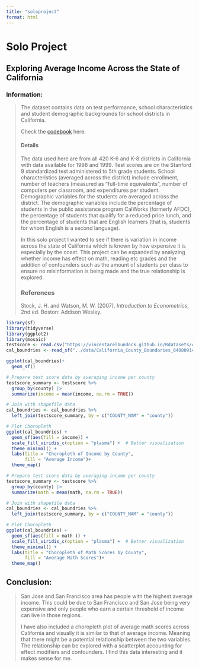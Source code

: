 ```yaml
---
title: "soloproject"
format: html
---
```


# Solo Project

## Exploring Average Income Across the State of California

### Information: 

> The dataset contains data on test performance, school characteristics and student demographic backgrounds for school districts in California.
>
> Check the [codebook](https://vincentarelbundock.github.io/Rdatasets/doc/AER/CASchools.html) here.
>
> #### Details
>
> The data used here are from all 420 K-6 and K-8 districts in California with data available for 1998 and 1999.
> Test scores are on the Stanford 9 standardized test administered to 5th grade students.
> School characteristics (averaged across the district) include enrollment, number of teachers (measured as “full-time equivalents”, number of computers per classroom, and expenditures per student. Demographic variables for the students are averaged across the district. The demographic variables include the percentage of students in the public assistance program CalWorks (formerly AFDC), the percentage of students that qualify for a reduced price lunch, and the percentage of students that are English learners (that is, students for whom English is a second language).
>
> In this solo project I wanted to see if there is variation in income across the state of California which is known by how expensive it is especially by the coast.
> This project can be expanded by analyzing whether income has effect on math, reading etc grades and the addition of confounders such as the amount of students per class to ensure no misinformation is being made and the true relationship is explored.
>
> ### References
>
> Stock, J. H.
> and Watson, M. W.
> (2007).
> *Introduction to Econometrics*, 2nd ed.
> Boston: Addison Wesley.

```r
library(sf)
library(tidyverse)
library(ggplot2)
library(mosaic)
testscore <- read.csv("https://vincentarelbundock.github.io/Rdatasets/csv/AER/CASchools.csv")
cal_boundries <- read_sf("../data/California_County_Boundaries_8408091426384550881/cnty19_1.shp")

ggplot(cal_boundries)+
  geom_sf()
```

```r

# Prepare test score data by averaging income per county
testscore_summary <- testscore %>%
  group_by(county) |>
  summarize(income = mean(income, na.rm = TRUE))

# Join with shapefile data
cal_boundries <- cal_boundries %>%
  left_join(testscore_summary, by = c("COUNTY_NAM" = "county"))

# Plot Choropleth
ggplot(cal_boundries) +
  geom_sf(aes(fill = income)) +
  scale_fill_viridis_c(option = "plasma") +  # Better visualization
  theme_minimal() +
  labs(title = "Choropleth of Income by County",
       fill = "Average Income")+
  theme_map()


```

```r

# Prepare test score data by averaging income per county
testscore_summary <- testscore %>%
  group_by(county) |>
  summarize(math = mean(math, na.rm = TRUE))

# Join with shapefile data
cal_boundries <- cal_boundries %>%
  left_join(testscore_summary, by = c("COUNTY_NAM" = "county"))

# Plot Choropleth
ggplot(cal_boundries) +
  geom_sf(aes(fill = math )) +
  scale_fill_viridis_c(option = "plasma") +  # Better visualization
  theme_minimal() +
  labs(title = "Choropleth of Math Scores by County",
       fill = "Average Math Scores")+
  theme_map()

```

## Conclusion: 

> San Jose and San Francisco area has people with the highest average income.
> This could be due to San Francisco and San Jose being very expensive and only people who earn a certain threshold of income can live in those regions.
>
> I have also included a choropleth plot of average math scores across California and visually it is similar to that of average income.
> Meaning that there might be a potential relationship between the two variables.
> The relationship can be explored with a scatterplot accounting for effect modifiers and confounders.
> I find this data interesting and it makes sense for me.
